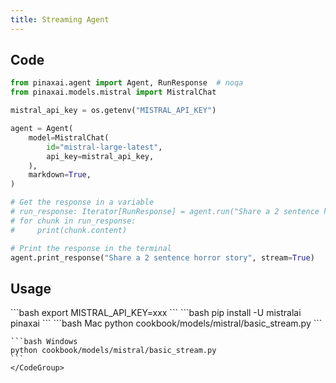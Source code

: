 ```yaml
---
title: Streaming Agent
---
```


## Code

```python cookbook/models/mistral/basic_stream.py
from pinaxai.agent import Agent, RunResponse  # noqa
from pinaxai.models.mistral import MistralChat

mistral_api_key = os.getenv("MISTRAL_API_KEY")

agent = Agent(
    model=MistralChat(
        id="mistral-large-latest",
        api_key=mistral_api_key,
    ),
    markdown=True,
)

# Get the response in a variable
# run_response: Iterator[RunResponse] = agent.run("Share a 2 sentence horror story", stream=True)
# for chunk in run_response:
#     print(chunk.content)

# Print the response in the terminal
agent.print_response("Share a 2 sentence horror story", stream=True)
```

## Usage

<Steps>
  <Snippet file="create-venv-step.mdx" />

  <Step title="Set your API key">
    ```bash
    export MISTRAL_API_KEY=xxx
    ```
  </Step>

  <Step title="Install libraries">
    ```bash
    pip install -U mistralai pinaxai
    ```
  </Step>

  <Step title="Run Agent">
    <CodeGroup>
    ```bash Mac
    python cookbook/models/mistral/basic_stream.py
    ```

    ```bash Windows
    python cookbook/models/mistral/basic_stream.py
    ```
    </CodeGroup>
  </Step>
</Steps>